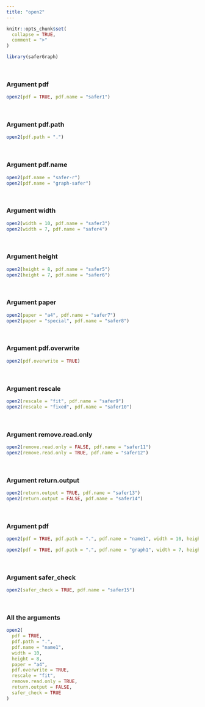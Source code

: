 ```yaml
---
title: "open2"
---
```


```r
knitr::opts_chunk$set(
  collapse = TRUE,
  comment = ">"
)
```

```r
library(saferGraph)
```
<br>

### Argument pdf
```r
open2(pdf = TRUE, pdf.name = "safer1")
```
<br>

### Argument pdf.path
```r
open2(pdf.path = ".")
```
<br>

### Argument pdf.name
```r
open2(pdf.name = "safer-r")
open2(pdf.name = "graph-safer")
```
<br>

### Argument width
```r
open2(width = 10, pdf.name = "safer3")
open2(width = 7, pdf.name = "safer4")
```
<br>

### Argument height
```r
open2(height = 8, pdf.name = "safer5")
open2(height = 7, pdf.name = "safer6")
```
<br>

### Argument paper
```r
open2(paper = "a4", pdf.name = "safer7")
open2(paper = "special", pdf.name = "safer8")
```
<br>

### Argument pdf.overwrite
```r
open2(pdf.overwrite = TRUE)
```
<br>

### Argument rescale
```r
open2(rescale = "fit", pdf.name = "safer9")
open2(rescale = "fixed", pdf.name = "safer10")
```
<br>

### Argument remove.read.only
```r
open2(remove.read.only = FALSE, pdf.name = "safer11")
open2(remove.read.only = TRUE, pdf.name = "safer12")
```
<br>

### Argument return.output
```r
open2(return.output = TRUE, pdf.name = "safer13")
open2(return.output = FALSE, pdf.name = "safer14")
```
<br>

### Argument pdf
```r
open2(pdf = TRUE, pdf.path = ".", pdf.name = "name1", width = 10, height = 8, paper = "a4", pdf.overwrite = TRUE, rescale = "fit", remove.read.only = FALSE, return.output = TRUE)

open2(pdf = TRUE, pdf.path = ".", pdf.name = "graph1", width = 7, height = 7, paper = "special", pdf.overwrite = FALSE, rescale = "fixed", remove.read.only = TRUE, return.output = FALSE)
```
<br>

### Argument safer_check
```r
open2(safer_check = TRUE, pdf.name = "safer15")
```
<br>

### All the arguments
```r
open2(
  pdf = TRUE, 
  pdf.path = ".", 
  pdf.name = "name1", 
  width = 10, 
  height = 8, 
  paper = "a4", 
  pdf.overwrite = TRUE, 
  rescale = "fit", 
  remove.read.only = TRUE, 
  return.output = FALSE,
  safer_check = TRUE
)
```
<br>
